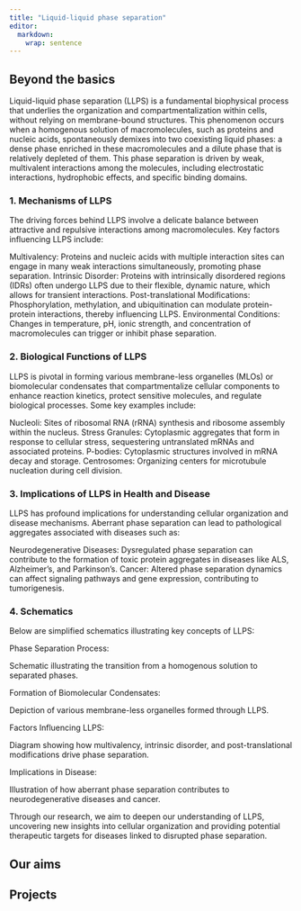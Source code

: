 ```yaml
---
title: "Liquid-liquid phase separation"
editor: 
  markdown: 
    wrap: sentence
---
```


## Beyond the basics
Liquid-liquid phase separation (LLPS) is a fundamental biophysical process that underlies the organization and compartmentalization within cells, without relying on membrane-bound structures. This phenomenon occurs when a homogenous solution of macromolecules, such as proteins and nucleic acids, spontaneously demixes into two coexisting liquid phases: a dense phase enriched in these macromolecules and a dilute phase that is relatively depleted of them. This phase separation is driven by weak, multivalent interactions among the molecules, including electrostatic interactions, hydrophobic effects, and specific binding domains.

### 1. Mechanisms of LLPS
The driving forces behind LLPS involve a delicate balance between attractive and repulsive interactions among macromolecules. Key factors influencing LLPS include:

Multivalency: Proteins and nucleic acids with multiple interaction sites can engage in many weak interactions simultaneously, promoting phase separation.
Intrinsic Disorder: Proteins with intrinsically disordered regions (IDRs) often undergo LLPS due to their flexible, dynamic nature, which allows for transient interactions.
Post-translational Modifications: Phosphorylation, methylation, and ubiquitination can modulate protein-protein interactions, thereby influencing LLPS.
Environmental Conditions: Changes in temperature, pH, ionic strength, and concentration of macromolecules can trigger or inhibit phase separation.

### 2. Biological Functions of LLPS
LLPS is pivotal in forming various membrane-less organelles (MLOs) or biomolecular condensates that compartmentalize cellular components to enhance reaction kinetics, protect sensitive molecules, and regulate biological processes. Some key examples include:

Nucleoli: Sites of ribosomal RNA (rRNA) synthesis and ribosome assembly within the nucleus.
Stress Granules: Cytoplasmic aggregates that form in response to cellular stress, sequestering untranslated mRNAs and associated proteins.
P-bodies: Cytoplasmic structures involved in mRNA decay and storage.
Centrosomes: Organizing centers for microtubule nucleation during cell division.

### 3. Implications of LLPS in Health and Disease
LLPS has profound implications for understanding cellular organization and disease mechanisms. Aberrant phase separation can lead to pathological aggregates associated with diseases such as:

Neurodegenerative Diseases: Dysregulated phase separation can contribute to the formation of toxic protein aggregates in diseases like ALS, Alzheimer's, and Parkinson's.
Cancer: Altered phase separation dynamics can affect signaling pathways and gene expression, contributing to tumorigenesis.

### 4. Schematics
Below are simplified schematics illustrating key concepts of LLPS:

Phase Separation Process:

Schematic illustrating the transition from a homogenous solution to separated phases.

Formation of Biomolecular Condensates:

Depiction of various membrane-less organelles formed through LLPS.

Factors Influencing LLPS:

Diagram showing how multivalency, intrinsic disorder, and post-translational modifications drive phase separation.

Implications in Disease:

Illustration of how aberrant phase separation contributes to neurodegenerative diseases and cancer.

Through our research, we aim to deepen our understanding of LLPS, uncovering new insights into cellular organization and providing potential therapeutic targets for diseases linked to disrupted phase separation.

## Our aims

## Projects

